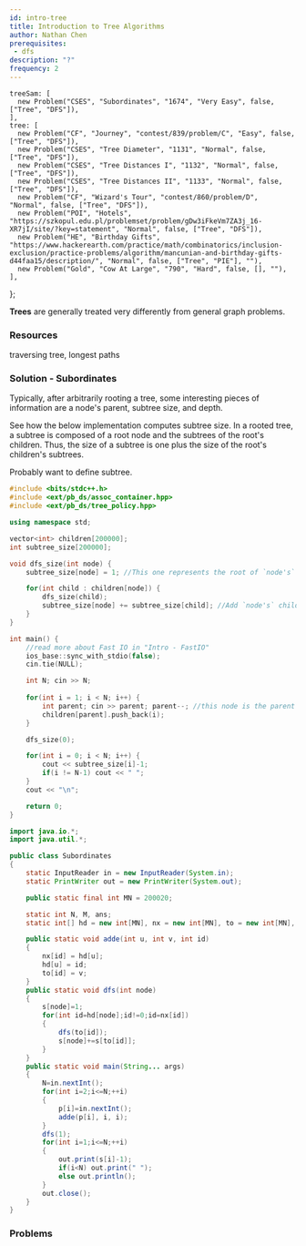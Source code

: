 ```yaml
---
id: intro-tree
title: Introduction to Tree Algorithms
author: Nathan Chen
prerequisites: 
 - dfs
description: "?"
frequency: 2
---
```



    treeSam: [
      new Problem("CSES", "Subordinates", "1674", "Very Easy", false, ["Tree", "DFS"]),
    ],
    tree: [
      new Problem("CF", "Journey", "contest/839/problem/C", "Easy", false, ["Tree", "DFS"]),
      new Problem("CSES", "Tree Diameter", "1131", "Normal", false, ["Tree", "DFS"]),
      new Problem("CSES", "Tree Distances I", "1132", "Normal", false, ["Tree", "DFS"]),
      new Problem("CSES", "Tree Distances II", "1133", "Normal", false, ["Tree", "DFS"]),
      new Problem("CF", "Wizard's Tour", "contest/860/problem/D", "Normal", false, ["Tree", "DFS"]),
      new Problem("POI", "Hotels", "https://szkopul.edu.pl/problemset/problem/gDw3iFkeVm7ZA3j_16-XR7jI/site/?key=statement", "Normal", false, ["Tree", "DFS"]),
      new Problem("HE", "Birthday Gifts", "https://www.hackerearth.com/practice/math/combinatorics/inclusion-exclusion/practice-problems/algorithm/mancunian-and-birthday-gifts-d44faa15/description/", "Normal", false, ["Tree", "PIE"], ""),
      new Problem("Gold", "Cow At Large", "790", "Hard", false, [], ""),
    ],
};

**Trees** are generally treated very differently from general graph problems.

<Problems problems={problems.treeSam} />

### Resources

<Resources>
  <Resource source="CPH" title="14 - Tree algorithms">traversing tree, longest paths</Resource>
</Resources>


### Solution - Subordinates

Typically, after arbitrarily rooting a tree, some interesting pieces of information are a node's parent, subtree size, and depth.

See how the below implementation computes subtree size. In a rooted tree, a subtree is composed of a root node and the subtrees of the root's children. Thus, the size of a subtree is one plus the size of the root's children's subtrees.

<IncompleteSection>
Probably want to define subtree.
</IncompleteSection>

<LanguageSection>

<CPPSection>

```cpp
#include <bits/stdc++.h>
#include <ext/pb_ds/assoc_container.hpp>
#include <ext/pb_ds/tree_policy.hpp>

using namespace std;

vector<int> children[200000];
int subtree_size[200000];

void dfs_size(int node) {
	subtree_size[node] = 1; //This one represents the root of `node's` subtree (which would be `node` itself)

	for(int child : children[node]) {
		dfs_size(child);
		subtree_size[node] += subtree_size[child]; //Add `node's` children's subtrees to the size of `node's` subtree
	}
}

int main() {
	//read more about Fast IO in "Intro - FastIO"
	ios_base::sync_with_stdio(false);
	cin.tie(NULL);

	int N; cin >> N;
	
	for(int i = 1; i < N; i++) {
		int parent; cin >> parent; parent--; //this node is the parent of node i... Also notice the decrement operator in order to make the node 0-indexed
		children[parent].push_back(i);
	}

	dfs_size(0);

	for(int i = 0; i < N; i++) {
		cout << subtree_size[i]-1;
		if(i != N-1) cout << " ";
	}
	cout << "\n";

	return 0;
}

```

</CPPSection>

<JavaSection>

```java
import java.io.*;
import java.util.*;

public class Subordinates
{
	static InputReader in = new InputReader(System.in);
	static PrintWriter out = new PrintWriter(System.out);

	public static final int MN = 200020;

	static int N, M, ans;
	static int[] hd = new int[MN], nx = new int[MN], to = new int[MN], s = new int[MN], p = new int[MN];

	public static void adde(int u, int v, int id)
	{
		nx[id] = hd[u];
		hd[u] = id;
		to[id] = v;
	}
	public static void dfs(int node)
	{
		s[node]=1;
		for(int id=hd[node];id!=0;id=nx[id])
		{
			dfs(to[id]);
			s[node]+=s[to[id]];
		}
	}
	public static void main(String... args)
	{
		N=in.nextInt();
		for(int i=2;i<=N;++i)
		{
			p[i]=in.nextInt();
			adde(p[i], i, i);
		}
		dfs(1);
		for(int i=1;i<=N;++i)
		{
			out.print(s[i]-1);
			if(i<N) out.print(" ");
			else out.println();
		}
		out.close();
	}
}
```

</JavaSection>

</LanguageSection>

<IncompleteSection />

### Problems

<Problems problems={problems.tree} />
